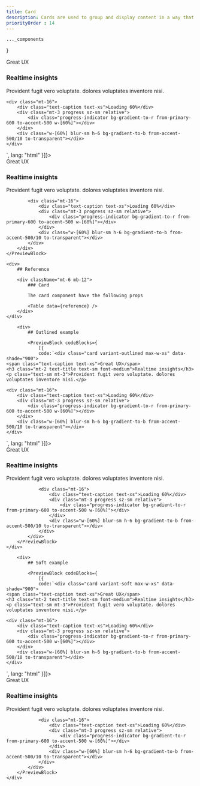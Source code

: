```yaml
---
title: Card
description: Cards are used to group and display content in a way that is easily readable.
priorityOrder : 14
---
```



    ..._components
}

<div className="space-y-20">
    <PreviewBlock codeBlocks={
              [{
            code:`<div class="card variant-mixed max-w-xs" data-shade="900">
    <span class="text-caption text-xs">Great UX</span>
    <h3 class="mt-2 text-title text-sm font-medium">Realtime insights</h3>
    <p class="text-sm mt-3">Provident fugit vero voluptate. dolores voluptates inventore nisi.</p>

    <div class="mt-16">
        <div class="text-caption text-xs">Loading 60%</div>
        <div class="mt-3 progress sz-sm relative">
            <div class="progress-indicator bg-gradient-to-r from-primary-600 to-accent-500 w-[60%]"></div>
        </div>
        <div class="w-[60%] blur-sm h-6 bg-gradient-to-b from-accent-500/10 to-transparent"></div>
    </div>
</div>`,
              lang: "html"
          }]}>
        <div class="card variant-mixed max-w-xs" data-shade="900">
            <span class="text-caption text-xs">Great UX</span>
            <h3 class="mt-2 text-title text-sm font-medium">Realtime insights</h3>
            <p class="text-sm mt-3">Provident fugit vero voluptate. dolores voluptates inventore nisi.</p>

            <div class="mt-16">
                <div class="text-caption text-xs">Loading 60%</div>
                <div class="mt-3 progress sz-sm relative">
                    <div class="progress-indicator bg-gradient-to-r from-primary-600 to-accent-500 w-[60%]"></div>
                </div>
                <div class="w-[60%] blur-sm h-6 bg-gradient-to-b from-accent-500/10 to-transparent"></div>
            </div>
        </div>
    </PreviewBlock>

    <div>
        ## Reference

        <div className="mt-6 mb-12"> 
            ### Card 

            The card component have the following props

            <Table data={reference} />
        </div>
    </div>

        <div>
            ## Outlined example

            <PreviewBlock codeBlocks={
                [{
                code:`<div class="card variant-outlined max-w-xs" data-shade="900">
    <span class="text-caption text-xs">Great UX</span>
    <h3 class="mt-2 text-title text-sm font-medium">Realtime insights</h3>
    <p class="text-sm mt-3">Provident fugit vero voluptate. dolores voluptates inventore nisi.</p>

    <div class="mt-16">
        <div class="text-caption text-xs">Loading 60%</div>
        <div class="mt-3 progress sz-sm relative">
            <div class="progress-indicator bg-gradient-to-r from-primary-600 to-accent-500 w-[60%]"></div>
        </div>
        <div class="w-[60%] blur-sm h-6 bg-gradient-to-b from-accent-500/10 to-transparent"></div>
    </div>
</div>`,
                lang: "html"
            }]}>
            <div class="card variant-outlined max-w-xs" data-shade="900">
                <span class="text-caption text-xs">Great UX</span>
                <h3 class="mt-2 text-title text-sm font-medium">Realtime insights</h3>
                <p class="text-sm mt-3">Provident fugit vero voluptate. dolores voluptates inventore nisi.</p>

                <div class="mt-16">
                    <div class="text-caption text-xs">Loading 60%</div>
                    <div class="mt-3 progress sz-sm relative">
                        <div class="progress-indicator bg-gradient-to-r from-primary-600 to-accent-500 w-[60%]"></div>
                    </div>
                    <div class="w-[60%] blur-sm h-6 bg-gradient-to-b from-accent-500/10 to-transparent"></div>
                </div>
            </div>
        </PreviewBlock>
    </div>

        <div>
            ## Soft example

            <PreviewBlock codeBlocks={
                [{
                code:`<div class="card variant-soft max-w-xs" data-shade="900">
    <span class="text-caption text-xs">Great UX</span>
    <h3 class="mt-2 text-title text-sm font-medium">Realtime insights</h3>
    <p class="text-sm mt-3">Provident fugit vero voluptate. dolores voluptates inventore nisi.</p>

    <div class="mt-16">
        <div class="text-caption text-xs">Loading 60%</div>
        <div class="mt-3 progress sz-sm relative">
            <div class="progress-indicator bg-gradient-to-r from-primary-600 to-accent-500 w-[60%]"></div>
        </div>
        <div class="w-[60%] blur-sm h-6 bg-gradient-to-b from-accent-500/10 to-transparent"></div>
    </div>
</div>`,
                lang: "html"
            }]}>
            <div class="card variant-soft max-w-xs" data-shade="900">
                <span class="text-caption text-xs">Great UX</span>
                <h3 class="mt-2 text-title text-sm font-medium">Realtime insights</h3>
                <p class="text-sm mt-3">Provident fugit vero voluptate. dolores voluptates inventore nisi.</p>

                <div class="mt-16">
                    <div class="text-caption text-xs">Loading 60%</div>
                    <div class="mt-3 progress sz-sm relative">
                        <div class="progress-indicator bg-gradient-to-r from-primary-600 to-accent-500 w-[60%]"></div>
                    </div>
                    <div class="w-[60%] blur-sm h-6 bg-gradient-to-b from-accent-500/10 to-transparent"></div>
                </div>
            </div>
        </PreviewBlock>
    </div>
</div>